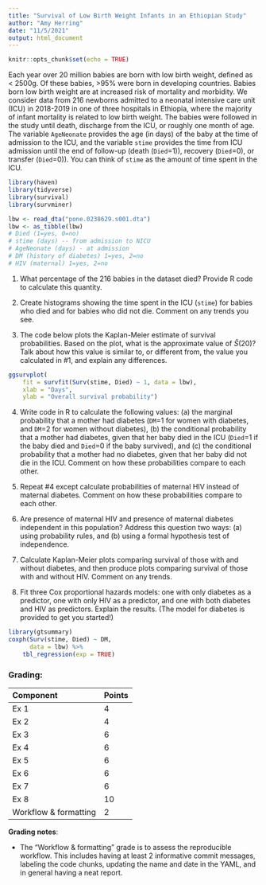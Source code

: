 ```yaml
---
title: "Survival of Low Birth Weight Infants in an Ethiopian Study"
author: "Amy Herring"
date: "11/5/2021"
output: html_document
---
```


```r
knitr::opts_chunk$set(echo = TRUE)
```

Each year over 20 million babies are born with low birth weight, defined as < 2500g. Of these babies, >95% were born in developing countries. Babies born low birth weight are at increased risk of mortality and morbidity. We consider data from 216 newborns admitted to a neonatal intensive care unit (ICU) in 2018-2019 in one of three hospitals in  Ethiopia, where the majority of infant mortality is related to low birth weight. The babies were followed in the study until death, discharge from the ICU, or roughly one month of age. The variable `AgeNeonate` provides the age (in days) of the baby at the time of admission to the ICU, and the variable `stime` provides the time from ICU admission until the end of follow-up (death (`Died`=1)), recovery (`Died`=0), or transfer (`Died`=0)). You can think of `stime` as the amount of time spent in the ICU.


```r
library(haven)
library(tidyverse)
library(survival)
library(survminer)

lbw <- read_dta("pone.0238629.s001.dta")
lbw <- as_tibble(lbw)
# Died (1=yes, 0=no)
# stime (days) -- from admission to NICU
# AgeNeonate (days) - at admission
# DM (history of diabetes) 1=yes, 2=no
# HIV (maternal) 1=yes, 2=no

```


1. What percentage of the 216 babies in the dataset died?  Provide R code to calculate this quantity.


2. Create histograms showing the time spent in the ICU (`stime`) for babies who died and for babies who did not die. Comment on any trends you see.


3. The code below plots the Kaplan-Meier estimate of survival probabilities. Based on the plot, what is the approximate value of $\hat{S}(20)$?  Talk about how this value is similar to, or different from, the value you calculated in #1, and explain any differences.

```r
ggsurvplot(
    fit = survfit(Surv(stime, Died) ~ 1, data = lbw), 
    xlab = "Days", 
    ylab = "Overall survival probability")

```



4. Write code in R to calculate the following values:  (a) the marginal probability that a mother had diabetes (`DM`=1 for women with diabetes, and `DM`=2 for women without diabetes), (b) the conditional probability that a mother had diabetes, given that her baby died in the ICU (`Died`=1 if the baby died and `Died`=0 if the baby survived), and (c) the conditional probability that a mother had no diabetes, given that her baby did not die in the ICU. Comment on how these probabilities compare to each other.




5. Repeat #4 except calculate probabilities of maternal HIV instead of maternal diabetes. Comment on how these probabilities compare to each other.


6. Are presence of maternal HIV and presence of maternal diabetes independent in this population?  Address this question two ways:  (a) using probability rules, and (b) using a formal hypothesis test of independence.



7. Calculate Kaplan-Meier plots comparing survival of those with and without diabetes, and then produce plots comparing survival of those with and without HIV.  Comment on any trends.



8. Fit three Cox proportional hazards models: one with only diabetes as a predictor, one with only HIV as a predictor, and one with both diabetes and HIV as predictors. Explain the results. (The model for diabetes is provided to get you started!)


```r
library(gtsummary)
coxph(Surv(stime, Died) ~ DM, 
      data = lbw) %>%
    tbl_regression(exp = TRUE)

```



### Grading:

| Component | Points |
|:----------|:-------|
| Ex 1      | 4     |
| Ex 2      | 4     |
| Ex 3      | 6     |
| Ex 4      | 6     |
| Ex 5      | 6     |
| Ex 6      | 6     |
| Ex 7      | 6     |
| Ex 8      | 10     |
| Workflow & formatting   | 2      |

**Grading notes**:

-   The "Workflow & formatting" grade is to assess the reproducible workflow. This includes having at least 2 informative commit messages, labeling the code chunks, updating the name and date in the YAML, and in general having a neat report.

